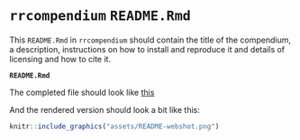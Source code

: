 # `rrcompendium` `README.Rmd`

This `README.Rmd` in `rrcompendium` should contain the title of the compendium, a description, instructions on how to install and reproduce it and details of licensing and how to cite it.

**`README.Rmd`**

The completed file should look like [this](https://github.com/annakrystalli/rrresearchACCE20/blob/master/appendices/rrcompendium-readme.Rmd)

And the rendered version should look a bit like this:


```r
knitr::include_graphics("assets/README-webshot.png")
```

